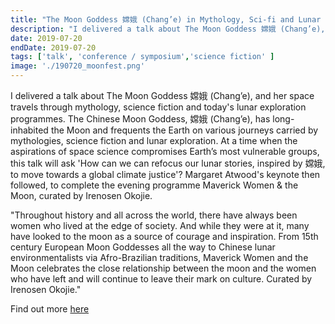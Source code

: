 ```yaml
---
title: "The Moon Goddess 嫦娥 (Chang’e) in Mythology, Sci-fi and Lunar Exploration Talk for the Moon Festival at University of Greenwich"
description: "I delivered a talk about The Moon Goddess 嫦娥 (Chang’e), and her space travels through mythology, science fiction and today's lunar exploration programmes. The Chinese Moon Goddess, 嫦娥 (Chang’e), has long-inhabited the Moon and frequents the Earth on various journeys carried by mythologies, science fiction and lunar exploration. At a time when the aspirations of space science compromises Earth’s most vulnerable groups, this talk will ask 'How can we can refocus our lunar stories, inspired by 嫦娥, to move towards a global climate justice'? Margaret Atwood's keynote then followed, to complete the evening programme Maverick Women & the Moon, curated by Irenosen Okojie."
date: 2019-07-20
endDate: 2019-07-20
tags: ['talk', 'conference / symposium','science fiction' ]
image: './190720_moonfest.png'
---
```


I delivered a talk about The Moon Goddess 嫦娥 (Chang’e), and her space travels through mythology, science fiction and today's lunar exploration programmes. The Chinese Moon Goddess, 嫦娥 (Chang’e), has long-inhabited the Moon and frequents the Earth on various journeys carried by mythologies, science fiction and lunar exploration. At a time when the aspirations of space science compromises Earth’s most vulnerable groups, this talk will ask 'How can we can refocus our lunar stories, inspired by 嫦娥, to move towards a global climate justice'? Margaret Atwood's keynote then followed, to complete the evening programme Maverick Women & the Moon, curated by Irenosen Okojie.

"Throughout history and all across the world, there have always been women who lived at the edge of society. And while they were at it, many have looked to the moon as a source of courage and inspiration. From 15th century European Moon Goddesses all the way to Chinese lunar environmentalists via Afro-Brazilian traditions, Maverick Women and the Moon celebrates the close relationship between the moon and the women who have left and will continue to leave their mark on culture. Curated by Irenosen Okojie."

Find out more [here](https://moonfestival.co.uk/product/maverick-women-and-the-moon/)